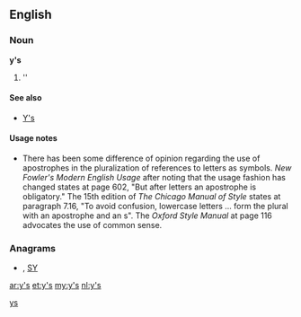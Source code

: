 {{also|ys|Ys|YS|yS|Y's}}
==English==

===Noun===
'''y's'''

# ''{{plural of|[[y]]}}

====See also====
*[[Y's]]

====Usage notes====
*There has been some difference of opinion regarding the use of apostrophes in the pluralization of references to letters as symbols.  ''New Fowler's Modern English Usage'' after noting that the usage fashion has changed states at page 602, "But after letters an apostrophe is obligatory."    The 15th edition of ''The Chicago Manual of Style'' states at paragraph 7.16, "To avoid confusion, lowercase letters ... form the plural with an apostrophe and an s".  The ''Oxford Style Manual'' at page 116 advocates the use of common sense.

===Anagrams===
* {{alphagram|[[Sy#English|Sy]]}} , [[SY#English|SY]]

[[Category:English terms spelled with '|ys]]

[[ar:y's]]
[[et:y's]]
[[my:y's]]
[[nl:y's]]